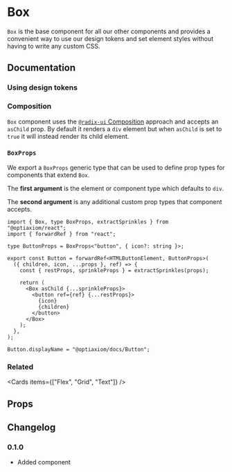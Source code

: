 
# Box

`Box` is the base component for all our other components and provides a convenient way to use our design tokens and set element styles without having to write any custom CSS.

## Documentation

### Using design tokens

<Demo component={Usage} />

### Composition

`Box` component uses the [`@radix-ui` Composition](https://www.radix-ui.com/primitives/docs/guides/composition) approach and accepts an `asChild` prop. By default it renders a `div` element but when `asChild` is set to `true` it will instead render its child element.

<Demo component={CompositionUsage} />

### `BoxProps`

We export a `BoxProps` generic type that can be used to define prop types for components that extend `Box`.

The **first argument** is the element or component type which defaults to `div`.

The **second argument** is any additional custom prop types that component accepts.

```tsx
import { Box, type BoxProps, extractSprinkles } from "@optiaxiom/react";
import { forwardRef } from "react";

type ButtonProps = BoxProps<"button", { icon?: string }>;

export const Button = forwardRef<HTMLButtonElement, ButtonProps>(
  ({ children, icon, ...props }, ref) => {
    const { restProps, sprinkleProps } = extractSprinkles(props);

    return (
      <Box asChild {...sprinkleProps}>
        <button ref={ref} {...restProps}>
          {icon}
          {children}
        </button>
      </Box>
    );
  },
);

Button.displayName = "@optiaxiom/docs/Button";
```

### Related

<Cards items={["Flex", "Grid", "Text"]} />

## Props

<PropsTable component={Box} />

## Changelog

### 0.1.0

- Added component
